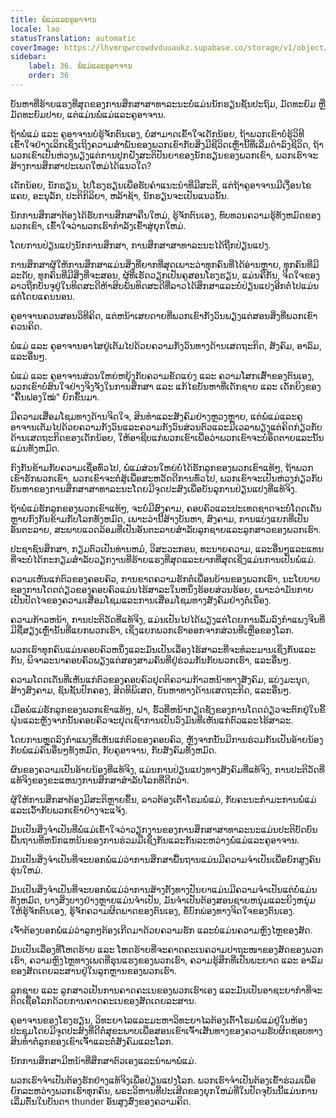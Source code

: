 ```yaml
---
title: ພໍ່ແມ່ແລະຄູອາຈານ
locale: lao
statusTranslation: automatic
coverImage: https://lhvmrqwrcowdvduuaukz.supabase.co/storage/v1/object/public/strapi-uploads/small_cover-educacion-fundamental.webp-2d51a7828a2b1309555be27f7e2a61a0.webp
sidebar:
    label: 36. ພໍ່ແມ່ແລະຄູອາຈານ
    order: 36
---
```

ບັນຫາທີ່ຮ້າຍແຮງທີ່ສຸດຂອງການສຶກສາສາທາລະນະບໍ່ແມ່ນນັກຮຽນຊັ້ນປະຖົມ, ມັດທະຍົມ ຫຼື ມັດທະຍົມປາຍ, ແຕ່ແມ່ນພໍ່ແມ່ແລະຄູອາຈານ.

ຖ້າພໍ່ແມ່ ແລະ ຄູອາຈານບໍ່ຮູ້ຈັກຕົນເອງ, ບໍ່ສາມາດເຂົ້າໃຈເດັກນ້ອຍ, ຖ້າພວກເຂົາບໍ່ຮູ້ວິທີເຂົ້າໃຈຢ່າງເລິກເຊິ່ງເຖິງຄວາມສໍາພັນຂອງພວກເຂົາກັບສິ່ງມີຊີວິດເຫຼົ່ານີ້ທີ່ເລີ່ມດໍາລົງຊີວິດ, ຖ້າພວກເຂົາເປັນຫ່ວງພຽງແຕ່ການປູກຝັງສະຕິປັນຍາຂອງນັກຮຽນຂອງພວກເຂົາ, ພວກເຮົາຈະສ້າງການສຶກສາປະເພດໃຫມ່ໄດ້ແນວໃດ?

ເດັກນ້ອຍ, ນັກຮຽນ, ໄປໂຮງຮຽນເພື່ອຮັບຄໍາແນະນໍາທີ່ມີສະຕິ, ແຕ່ຖ້າຄູອາຈານມີເງື່ອນໄຂແຄບ, ອະນຸລັກ, ປະຕິກິລິຍາ, ຫລ້າຊ້າ, ນັກຮຽນຈະເປັນແນວນັ້ນ.

ນັກການສຶກສາຕ້ອງໄດ້ຮັບການສຶກສາຄືນໃຫມ່, ຮູ້ຈັກຕົນເອງ, ທົບທວນຄວາມຮູ້ທັງຫມົດຂອງພວກເຂົາ, ເຂົ້າໃຈວ່າພວກເຮົາກໍາລັງເຂົ້າສູ່ຍຸກໃຫມ່.

ໂດຍການປ່ຽນແປງນັກການສຶກສາ, ການສຶກສາສາທາລະນະໄດ້ຖືກປ່ຽນແປງ.

ການສຶກສາຜູ້ໃຫ້ການສຶກສາແມ່ນສິ່ງທີ່ຍາກທີ່ສຸດເພາະວ່າທຸກຄົນທີ່ໄດ້ອ່ານຫຼາຍ, ທຸກຄົນທີ່ມີລະດັບ, ທຸກຄົນທີ່ມີສິ່ງທີ່ຈະສອນ, ຜູ້ທີ່ເຮັດວຽກເປັນຄູສອນໂຮງຮຽນ, ແມ່ນຄືກັນ, ຈິດໃຈຂອງລາວຖືກບັນຈຸຢູ່ໃນທິດສະດີຫ້າສິບພັນທິດສະດີທີ່ລາວໄດ້ສຶກສາແລະບໍ່ປ່ຽນແປງອີກຕໍ່ໄປແມ່ນແຕ່ໂດຍແຄນນອນ.

ຄູອາຈານຄວນສອນວິທີຄິດ, ແຕ່ຫນ້າເສຍດາຍທີ່ພວກເຂົາກັງວົນພຽງແຕ່ສອນສິ່ງທີ່ພວກເຂົາຄວນຄິດ.

ພໍ່ແມ່ ແລະ ຄູອາຈານອາໄສຢູ່ເຕັມໄປດ້ວຍຄວາມກັງວົນທາງດ້ານເສດຖະກິດ, ສັງຄົມ, ອາລົມ, ແລະອື່ນໆ.

ພໍ່ແມ່ ແລະ ຄູອາຈານສ່ວນໃຫຍ່ຫຍຸ້ງກັບຄວາມຂັດແຍ່ງ ແລະ ຄວາມໂສກເສົ້າຂອງຕົນເອງ, ພວກເຂົາບໍ່ສົນໃຈຢ່າງຈິງຈັງໃນການສຶກສາ ແລະ ແກ້ໄຂບັນຫາທີ່ເດັກຊາຍ ແລະ ເດັກຍິງຂອງ "ຄື້ນຟອງໃໝ່" ຍົກຂຶ້ນມາ.

ມີຄວາມເສື່ອມໂຊມທາງດ້ານຈິດໃຈ, ສິນທໍາແລະສັງຄົມຢ່າງຫຼວງຫຼາຍ, ແຕ່ພໍ່ແມ່ແລະຄູອາຈານເຕັມໄປດ້ວຍຄວາມກັງວົນແລະຄວາມກັງວົນສ່ວນຕົວແລະມີເວລາພຽງແຕ່ຄິດກ່ຽວກັບດ້ານເສດຖະກິດຂອງເດັກນ້ອຍ, ໃຫ້ອາຊີບແກ່ພວກເຂົາເພື່ອວ່າພວກເຂົາຈະບໍ່ອຶດຕາຍແລະນັ້ນແມ່ນທັງຫມົດ.

ກົງກັນຂ້າມກັບຄວາມເຊື່ອທົ່ວໄປ, ພໍ່ແມ່ສ່ວນໃຫຍ່ບໍ່ໄດ້ຮັກລູກຂອງພວກເຂົາແທ້ໆ, ຖ້າພວກເຂົາຮັກພວກເຂົາ, ພວກເຂົາຈະຕໍ່ສູ້ເພື່ອສະຫວັດດີການທົ່ວໄປ, ພວກເຂົາຈະເປັນຫ່ວງກ່ຽວກັບບັນຫາຂອງການສຶກສາສາທາລະນະໂດຍມີຈຸດປະສົງເພື່ອບັນລຸການປ່ຽນແປງທີ່ແທ້ຈິງ.

ຖ້າພໍ່ແມ່ຮັກລູກຂອງພວກເຂົາແທ້ໆ, ຈະບໍ່ມີສົງຄາມ, ຄອບຄົວແລະປະເທດຊາດຈະບໍ່ໂດດເດັ່ນຫຼາຍກົງກັນຂ້າມກັບໂລກທັງຫມົດ, ເພາະວ່ານີ້ສ້າງບັນຫາ, ສົງຄາມ, ການແບ່ງແຍກທີ່ເປັນອັນຕະລາຍ, ສະພາບແວດລ້ອມທີ່ເປັນອັນຕະລາຍສໍາລັບລູກຊາຍແລະລູກສາວຂອງພວກເຮົາ.

ປະຊາຊົນສຶກສາ, ກຽມຕົວເປັນທ່ານຫມໍ, ວິສະວະກອນ, ທະນາຍຄວາມ, ແລະອື່ນໆແລະແທນທີ່ຈະບໍ່ໄດ້ກະກຽມສໍາລັບວຽກງານທີ່ຮ້າຍແຮງທີ່ສຸດແລະຍາກທີ່ສຸດເຊິ່ງແມ່ນການເປັນພໍ່ແມ່.

ຄວາມເຫັນແກ່ຕົວຂອງຄອບຄົວ, ການຂາດຄວາມຮັກຕໍ່ເພື່ອນບ້ານຂອງພວກເຮົາ, ນະໂຍບາຍຂອງການໂດດດ່ຽວຂອງຄອບຄົວແມ່ນໄຮ້ສາລະໃນຫນຶ່ງຮ້ອຍສ່ວນຮ້ອຍ, ເພາະວ່າມັນກາຍເປັນປັດໄຈຂອງຄວາມເສື່ອມໂຊມແລະການເສື່ອມໂຊມທາງສັງຄົມຢ່າງຕໍ່ເນື່ອງ.

ຄວາມກ້າວຫນ້າ, ການປະຕິວັດທີ່ແທ້ຈິງ, ແມ່ນເປັນໄປໄດ້ພຽງແຕ່ໂດຍການລົ້ມລົງກໍາແພງຈີນທີ່ມີຊື່ສຽງເຫຼົ່ານັ້ນທີ່ແຍກພວກເຮົາ, ເຊິ່ງແຍກພວກເຮົາອອກຈາກສ່ວນທີ່ເຫຼືອຂອງໂລກ.

ພວກເຮົາທຸກຄົນແມ່ນຄອບຄົວຫນຶ່ງແລະມັນເປັນເລື່ອງໄຮ້ສາລະທີ່ຈະທໍລະມານເຊິ່ງກັນແລະກັນ, ພິຈາລະນາຄອບຄົວພຽງແຕ່ສອງສາມຄົນທີ່ຢູ່ຮ່ວມກັນກັບພວກເຮົາ, ແລະອື່ນໆ.

ຄວາມໂດດເດັ່ນທີ່ເຫັນແກ່ຕົວຂອງຄອບຄົວຢຸດຕິຄວາມກ້າວຫນ້າທາງສັງຄົມ, ແບ່ງມະນຸດ, ສ້າງສົງຄາມ, ຊົນຊັ້ນປົກຄອງ, ສິດທິພິເສດ, ບັນຫາທາງດ້ານເສດຖະກິດ, ແລະອື່ນໆ.

ເມື່ອພໍ່ແມ່ຮັກລູກຂອງພວກເຂົາແທ້ໆ, ຝາ, ຮົ້ວທີ່ຫນ້າກຽດຊັງຂອງການໂດດດ່ຽວຈະຕົກຢູ່ໃນຂີ້ຝຸ່ນແລະຫຼັງຈາກນັ້ນຄອບຄົວຈະຢຸດເຊົາການເປັນວົງມົນທີ່ເຫັນແກ່ຕົວແລະໄຮ້ສາລະ.

ໂດຍການຫຼຸດລົງກໍາແພງທີ່ເຫັນແກ່ຕົວຂອງຄອບຄົວ, ຫຼັງຈາກນັ້ນມີການຮ່ວມກັນເປັນອ້າຍນ້ອງກັບພໍ່ແມ່ຄົນອື່ນໆທັງຫມົດ, ກັບຄູອາຈານ, ກັບສັງຄົມທັງຫມົດ.

ຜົນຂອງຄວາມເປັນອ້າຍນ້ອງທີ່ແທ້ຈິງ, ແມ່ນການປ່ຽນແປງທາງສັງຄົມທີ່ແທ້ຈິງ, ການປະຕິວັດທີ່ແທ້ຈິງຂອງຂະແຫນງການສຶກສາສໍາລັບໂລກທີ່ດີກວ່າ.

ຜູ້ໃຫ້ການສຶກສາຕ້ອງມີສະຕິຫຼາຍຂຶ້ນ, ລາວຕ້ອງເຕົ້າໂຮມພໍ່ແມ່, ກັບຄະນະກໍາມະການພໍ່ແມ່ແລະເວົ້າກັບພວກເຂົາຢ່າງຈະແຈ້ງ.

ມັນເປັນສິ່ງຈໍາເປັນທີ່ພໍ່ແມ່ເຂົ້າໃຈວ່າວຽກງານຂອງການສຶກສາສາທາລະນະແມ່ນປະຕິບັດບົນພື້ນຖານທີ່ຫນັກແຫນ້ນຂອງການຮ່ວມມືເຊິ່ງກັນແລະກັນລະຫວ່າງພໍ່ແມ່ແລະຄູອາຈານ.

ມັນເປັນສິ່ງຈໍາເປັນທີ່ຈະບອກພໍ່ແມ່ວ່າການສຶກສາພື້ນຖານແມ່ນມີຄວາມຈໍາເປັນເພື່ອຍົກສູງຄົນຮຸ່ນໃຫມ່.

ມັນເປັນສິ່ງຈໍາເປັນທີ່ຈະບອກພໍ່ແມ່ວ່າການສ້າງຕັ້ງທາງປັນຍາແມ່ນມີຄວາມຈໍາເປັນແຕ່ບໍ່ແມ່ນທັງຫມົດ, ບາງສິ່ງບາງຢ່າງຫຼາຍແມ່ນຈໍາເປັນ, ມັນຈໍາເປັນຕ້ອງສອນຊາຍຫນຸ່ມແລະຍິງຫນຸ່ມໃຫ້ຮູ້ຈັກຕົນເອງ, ຮູ້ຈັກຄວາມຜິດພາດຂອງຕົນເອງ, ຂໍ້ບົກພ່ອງທາງຈິດໃຈຂອງຕົນເອງ.

ເຈົ້າຕ້ອງບອກພໍ່ແມ່ວ່າລູກໆຕ້ອງເກີດມາດ້ວຍຄວາມຮັກ ແລະບໍ່ແມ່ນຄວາມຫຼົງໄຫຼຂອງສັດ.

ມັນເປັນເລື່ອງທີ່ໂຫດຮ້າຍ ແລະ ໂຫດຮ້າຍທີ່ຈະຄາດຄະເນຄວາມປາຖະໜາຂອງສັດຂອງພວກເຮົາ, ຄວາມຫຼົງໄຫຼທາງເພດທີ່ຮຸນແຮງຂອງພວກເຮົາ, ຄວາມຮູ້ສຶກທີ່ເປັນພະຍາດ ແລະ ອາລົມຂອງສັດເດຍລະສານຢູ່ໃນລູກຫຼານຂອງພວກເຮົາ.

ລູກຊາຍ ແລະ ລູກສາວເປັນການຄາດຄະເນຂອງພວກເຮົາເອງ ແລະມັນເປັນອາຊະຍາກຳທີ່ຈະຕິດເຊື້ອໂລກດ້ວຍການຄາດຄະເນຂອງສັດເດຍລະສານ.

ຄູອາຈານຂອງໂຮງຮຽນ, ວິທະຍາໄລແລະມະຫາວິທະຍາໄລຕ້ອງເຕົ້າໂຮມພໍ່ແມ່ຢູ່ໃນຫ້ອງປະຊຸມໂດຍມີຈຸດປະສົງທີ່ດີຕໍ່ສຸຂະພາບເພື່ອສອນເຂົາເຈົ້າເສັ້ນທາງຂອງຄວາມຮັບຜິດຊອບທາງສິນທໍາຕໍ່ລູກຂອງເຂົາເຈົ້າແລະຕໍ່ສັງຄົມແລະໂລກ.

ນັກການສຶກສາມີຫນ້າທີ່ສຶກສາຕົວເອງແລະນໍາພາພໍ່ແມ່.

ພວກເຮົາຈໍາເປັນຕ້ອງຮັກຢ່າງແທ້ຈິງເພື່ອປ່ຽນແປງໂລກ. ພວກເຮົາຈໍາເປັນຕ້ອງເຂົ້າຮ່ວມເພື່ອຍົກລະຫວ່າງພວກເຮົາທຸກຄົນ, ພຣະວິຫານທີ່ປະເສີດຂອງຍຸກໃຫມ່ທີ່ໃນປັດຈຸບັນນີ້ແມ່ນການເລີ່ມຕົ້ນໃນບັນດາ thunder ອັນສູງສົ່ງຂອງຄວາມຄິດ.

